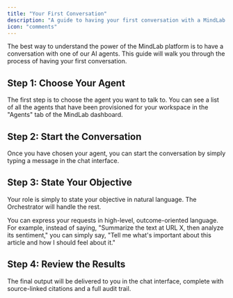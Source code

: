 ```yaml
---
title: "Your First Conversation"
description: "A guide to having your first conversation with a MindLab agent."
icon: "comments"
---
```


The best way to understand the power of the MindLab platform is to have a conversation with one of our AI agents. This guide will walk you through the process of having your first conversation.

## Step 1: Choose Your Agent

The first step is to choose the agent you want to talk to. You can see a list of all the agents that have been provisioned for your workspace in the "Agents" tab of the MindLab dashboard.

## Step 2: Start the Conversation

Once you have chosen your agent, you can start the conversation by simply typing a message in the chat interface.

## Step 3: State Your Objective

Your role is simply to state your objective in natural language. The Orchestrator will handle the rest.

<Tip>
You can express your requests in high-level, outcome-oriented language. For example, instead of saying, "Summarize the text at URL X, then analyze its sentiment," you can simply say, "Tell me what's important about this article and how I should feel about it."
</Tip>

## Step 4: Review the Results

The final output will be delivered to you in the chat interface, complete with source-linked citations and a full audit trail.